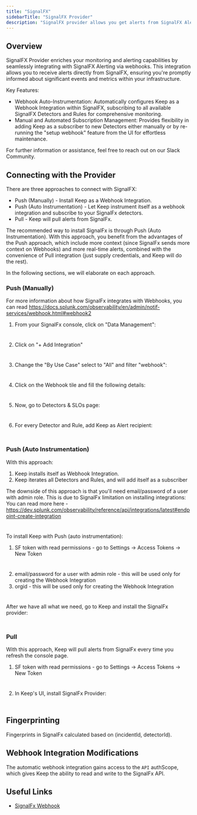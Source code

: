 ```yaml
---
title: "SignalFX"
sidebarTitle: "SignalFX Provider"
description: "SignalFX provider allows you get alerts from SignalFX Alerting via webhooks."
---
```


## Overview
SignalFX Provider enriches your monitoring and alerting capabilities by seamlessly integrating with SignalFX Alerting via webhooks. This integration allows you to receive alerts directly from SignalFX, ensuring you're promptly informed about significant events and metrics within your infrastructure.

Key Features:
- Webhook Auto-Instrumentation: Automatically configures Keep as a Webhook Integration within SignalFX, subscribing to all available SignalFX Detectors and Rules for comprehensive monitoring.
- Manual and Automated Subscription Management: Provides flexibility in adding Keep as a subscriber to new Detectors either manually or by re-running the "setup webhook" feature from the UI for effortless maintenance.

<Tip>For further information or assistance, feel free to reach out on our Slack Community.</Tip>

## Connecting with the Provider
There are three approaches to connect with SignalFX:
- Push (Manually) - Install Keep as a Webhook Integration.
- Push (Auto Instrumentation) - Let Keep instrument itself as a webhook integration and subscribe to your SignalFx detectors.
- Pull - Keep will pull alerts from SignalFx.


<Tip>The recommended way to install SignalFx is through Push (Auto Instrumentation). With this approach, you benefit from the advantages of the Push approach, which include more context (since SignalFx sends more context on Webhooks) and more real-time alerts, combined with the convenience of Pull integration (just supply credentials, and Keep will do the rest).</Tip>

In the following sections, we will elaborate on each approach.


### Push (Manually)
<Info>For more information about how SignalFx integrates with Webhooks, you can read https://docs.splunk.com/observability/en/admin/notif-services/webhook.html#webhook2</Info>
1. From your SignalFx console, click on "Data Management":

<Frame
    width="100"
    height="200">
    <img height="10" src="/images/signalfx_manual_1.png" />
</Frame>

2. Click on "+ Add Integration"

<Frame
    width="100"
    height="200">
    <img height="10" src="/images/signalfx_manual_2.png" />
</Frame>

3. Change the "By Use Case" select to "All" and filter "webhook":

<Frame
    width="100"
    height="200">
    <img height="10" src="/images/signalfx_manual_3.png" />
</Frame>

4. Click on the Webhook tile and fill the following details:


<Frame
    width="100"
    height="200">
    <img height="10" src="/images/signalfx_manual_4.png" />
</Frame>

5. Now, go to Detectors & SLOs page:


<Frame
    width="100"
    height="200">
    <img height="10" src="/images/signalfx_manual_5.png" />
</Frame>

6. For every Detector and Rule, add Keep as Alert recipient:

<Frame
    width="100"
    height="200">
    <img height="10" src="/images/signalfx_manual_6.png" />
</Frame>





### Push (Auto Instrumentation)
With this approach:
1. Keep installs itself as Webhook Integration.
2. Keep iterates all Detectors and Rules, and will add itself as a subscriber

<Info>The downside of this approach is that you'll need email/password of a user with admin role. This is due to SignalFx limitation on installing integrations: You can read more here - https://dev.splunk.com/observability/reference/api/integrations/latest#endpoint-create-integration </Info>

<Frame
    width="100"
    height="200">
    <img height="10" src="/images/signalfx_limitation.png" />
</Frame>


To install Keep with Push (auto instrumentation):
1. SF token with read permissions - go to Settings -> Access Tokens -> New Token

<Frame
    width="100"
    height="200">
    <img height="10" src="/images/signalfx_accesstoken.png" />
</Frame>

2. email/password for a user with admin role - this will be used only for creating the Webhook Integration
3. orgid - this will be used only for creating the Webhook Integration

<Frame
    width="100"
    height="200">
    <img height="10" src="/images/signalfx_orgid.png" />
</Frame>


After we have all what we need, go to Keep and install the SignalFx provider:

<Frame
    width="100"
    height="200">
    <img height="10" src="/images/signalfx_keep.png" />
</Frame>


### Pull
With this approach, Keep will pull alerts from SignalFx every time you refresh the console page.

1. SF token with read permissions - go to Settings -> Access Tokens -> New Token

<Frame
    width="100"
    height="200">
    <img height="10" src="/images/signalfx_accesstoken.png" />
</Frame>

2. In Keep's UI, install SignalFx Provider:

<Frame
    width="100"
    height="200">
    <img height="10" src="/images/signalfx_keep2.png" />
</Frame>


## Fingerprinting

Fingerprints in SignalFx calculated based on (incidentId, detectorId).

## Webhook Integration Modifications

The automatic webhook integration gains access to the `API` authScope, which gives Keep the ability to read and write to the SignalFx API.

<AutoGeneratedSnippet />

## Useful Links

- [SignalFx Webhook](https://docs.splunk.com/observability/en/admin/notif-services/webhook.html#webhook2)
